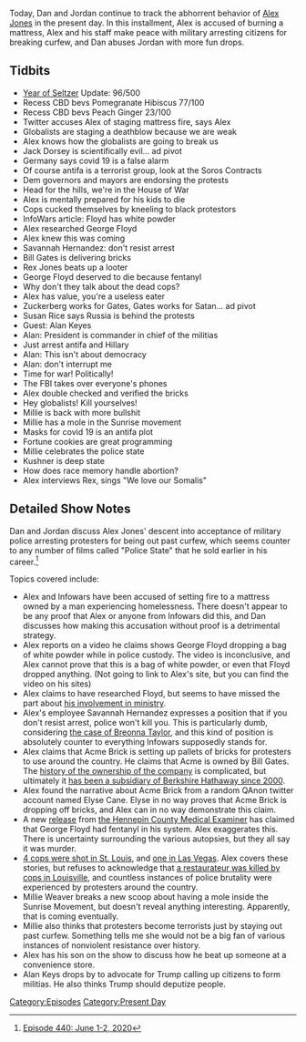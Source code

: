 {{DEFAULTSORT:
    #_EPISODE_0440:June 1-2, 2020
}}{{Episode
    | title             = June 1-2, 2020
    | caption           = Listen to this episode on [https://knowledgefight.libsyn.com/440-june-1-2-2020 Libsyn] [https://open.spotify.com/episode/31P5cwyXYEXSXmy0uu71DJ Spotify], Read the [[Transcript/440: June 1-2, 2020|Unofficial Transcript]]
    | episodeNumber     = 440
    | length            = 01:50:31
    | airDate           = June 3, 2020
    | coverageStartDate = June 1, 2020
    | coverageEndDate   = June 2, 2020
    | episodeType       = [[:Category:Present Day|Present Day]]
    | appearance        = [[Jack Dorsey]], [[George Soros]], [[George Floyd]], [[Savannah Hernandez]], [[Bill Gates]], [[Rex Jones]], [[Alan Keyes]], [[Millie Weaver]]
    | beverage          = Recess CBD bevs Pomegranate Hibiscus; Recess CBD bevs Peach Ginger
    | previousEpisode   = [[439: May 29-31, 2020]]
    | nextEpisode       = [[441: June 3-4, 2020]]
}}

{{Stub}}

Today, Dan and Jordan continue to track the abhorrent behavior of [[Alex Jones]] in the present day. In this installment, Alex is accused of burning a mattress, Alex and his staff make peace with military arresting citizens for breaking curfew, and Dan abuses Jordan with more fun drops.

==Tidbits==

*[[The Year of the Seltzer|Year of Seltzer]] Update: 96/500
*Recess CBD bevs Pomegranate Hibiscus 77/100
*Recess CBD bevs Peach Ginger 23/100
*Twitter accuses Alex of staging mattress fire, says Alex
*Globalists are staging a deathblow because we are weak
*Alex knows how the globalists are going to break us
*Jack Dorsey is scientifically evil... ad pivot
*Germany says covid 19 is a false alarm
*Of course antifa is a terrorist group, look at the Soros Contracts
*Dem governors and mayors are endorsing the protests
*Head for the hills, we're in the House of War
*Alex is mentally prepared for his kids to die
*Cops cucked themselves by kneeling to black protestors
*InfoWars article: Floyd has white powder
*Alex researched George Floyd
*Alex knew this was coming
*Savannah Hernandez: don't resist arrest
*Bill Gates is delivering bricks
*Rex Jones beats up a looter
*George Floyd deserved to die because fentanyl
*Why don't they talk about the dead cops?
*Alex has value, you're a useless eater
*Zuckerberg works for Gates, Gates works for Satan... ad pivot
*Susan Rice says Russia is behind the protests
*Guest: Alan Keyes
*Alan: President is commander in chief of the militias
*Just arrest antifa and Hillary
*Alan: This isn't about democracy
*Alan: don't interrupt me
*Time for war! Politically!
*The FBI takes over everyone's phones
*Alex double checked and verified the bricks
*Hey globalists! Kill yourselves!
*Millie is back with more bullshit
*Millie has a mole in the Sunrise movement
*Masks for covid 19 is an antifa plot
*Fortune cookies are great programming
*Millie celebrates the police state
*Kushner is deep state
*How does race memory handle abortion?
*Alex interviews Rex, sings "We love our Somalis"

==Detailed Show Notes==

Dan and Jordan discuss Alex Jones' descent into acceptance of military police arresting protesters for being out past curfew, which seems counter to any number of films called "Police State" that he sold earlier in his career.<ref>[https://knowledgefight.com/research/2020/6/3/episode-440-june-1-2-2020 Episode 440: June 1-2, 2020]</ref>

Topics covered include:

*Alex and Infowars have been accused of setting fire to a mattress owned by a man experiencing homelessness. There doesn't appear to be any proof that Alex or anyone from Infowars did this, and Dan discusses how making this accusation without proof is a detrimental strategy.
*Alex reports on a video he claims shows George Floyd dropping a bag of white powder while in police custody. The video is inconclusive, and Alex cannot prove that this is a bag of white powder, or even that Floyd dropped anything. (Not going to link to Alex's site, but you can find the video on his sites)
*Alex claims to have researched Floyd, but seems to have missed the part about [https://www.christianitytoday.com/news/2020/may/george-floyd-ministry-houston-third-ward-church.html his involvement in ministry].
*Alex's employee Savannah Hernandez expresses a position that if you don't resist arrest, police won't kill you. This is particularly dumb, considering [https://www.motherjones.com/crime-justice/2020/05/breonna-taylor-is-one-of-a-shocking-number-of-black-people-to-see-armed-police-barge-into-their-homes/ the case of Breonna Taylor], and this kind of position is absolutely counter to everything Infowars supposedly stands for.
*Alex claims that Acme Brick is setting up pallets of bricks for protesters to use around the country. He claims that Acme is owned by Bill Gates. The [https://brick.com/history-acme-brick history of the ownership of the company] is complicated, but ultimately it [https://www.berkshirehathaway.com/news/jun2000.html has been a subsidiary of Berkshire Hathaway since 2000].
*Alex found the narrative about Acme Brick from a random QAnon twitter account named Elyse Cane. Elyse in no way proves that Acme Brick is dropping off bricks, and Alex can in no way demonstrate this claim.
*A new [https://www.newsweek.com/george-floyd-was-fentanyl-medical-examiner-says-experts-dispute-cause-death-1507982 release] from [https://www.nytimes.com/article/george-floyd-autopsy-michael-baden.html the Hennepin County Medical Examiner] has claimed that George Floyd had fentanyl in his system. Alex exaggerates this. There is uncertainty surrounding the various autopsies, but they all say it was murder.
*[https://www.kmov.com/news/4-st-louis-police-officers-shot-during-violent-protests-downtown/article_d8af5b24-a494-11ea-879e-bfa4a029a5ac.html 4 cops were shot in St. Louis], and [https://www.cbsnews.com/news/las-vegas-police-officer-shot-head/ one in Las Vegas]. Alex covers these stories, but refuses to acknowledge that [https://www.cnn.com/2020/06/01/us/louisville-protests-man-shot-dead/index.html a restaurateur was killed by cops in Louisville], and countless instances of police brutality were experienced by protesters around the country.
*Millie Weaver breaks a new scoop about having a mole inside the Sunrise Movement, but doesn't reveal anything interesting. Apparently, that is coming eventually.
*Millie also thinks that protesters become terrorists just by staying out past curfew. Something tells me she would not be a big fan of various instances of nonviolent resistance over history.
*Alex has his son on the show to discuss how he beat up someone at a convenience store.
*Alan Keys drops by to advocate for Trump calling up citizens to form militias. He also thinks Trump should deputize people.

[[Category:Episodes]]
[[Category:Present Day]]
